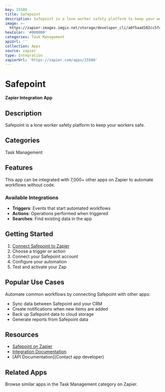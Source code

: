```yaml
---
key: 25580
title: Safepoint
description: Safepoint is a lone worker safety platform to keep your workers safe.
image: >-
  https://zapier-images.imgix.net/storage/developer_cli/a0f5aad102cc5fc0f0fbc688022935b0.png?auto=format%2Ccompress&ixlib=python-3.0.0&q=50
hexColor: '#000000'
categories: Task Management
apiUrl: ''
collection: Apps
source: zapier
type: Integration
zapierUrl: 'https://zapier.com/apps/25580'
---
```

# Safepoint

**Zapier Integration App**

## Description

Safepoint is a lone worker safety platform to keep your workers safe.

## Categories

Task Management

## Features

This app can be integrated with 7,000+ other apps on Zapier to automate workflows without code.

### Available Integrations

- **Triggers**: Events that start automated workflows
- **Actions**: Operations performed when triggered
- **Searches**: Find existing data in the app

## Getting Started

1. [Connect Safepoint to Zapier](https://zapier.com/apps/25580)
2. Choose a trigger or action
3. Connect your Safepoint account
4. Configure your automation
5. Test and activate your Zap

## Popular Use Cases

Automate common workflows by connecting Safepoint with other apps:

- Sync data between Safepoint and your CRM
- Create notifications when new items are added
- Back up Safepoint data to cloud storage
- Generate reports from Safepoint data

## Resources

- [Safepoint on Zapier](https://zapier.com/apps/25580)
- [Integration Documentation](https://zapier.com/apps/25580/integrations)
- [API Documentation](Contact app developer)

## Related Apps

Browse similar apps in the Task Management category on Zapier.
